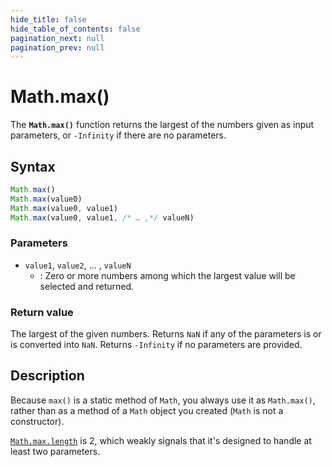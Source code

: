 ```yaml
---
hide_title: false
hide_table_of_contents: false
pagination_next: null
pagination_prev: null
---
```

# Math.max()

The **`Math.max()`** function returns the largest of the numbers given as input parameters, or `-Infinity` if there are no parameters.

## Syntax

```js
Math.max()
Math.max(value0)
Math.max(value0, value1)
Math.max(value0, value1, /* … ,*/ valueN)
```

### Parameters

- `value1`, `value2`, … , `valueN`
  - : Zero or more numbers among which the largest value will be selected and returned.

### Return value

The largest of the given numbers. Returns `NaN` if any of the parameters is or is converted into `NaN`. Returns `-Infinity` if no parameters are provided.

## Description

Because `max()` is a static method of `Math`, you always use it as `Math.max()`, rather than as a method of a `Math` object you created (`Math` is not a constructor).

[`Math.max.length`](../Function/prototype/length.md) is 2, which weakly signals that it's designed to handle at least two parameters.
